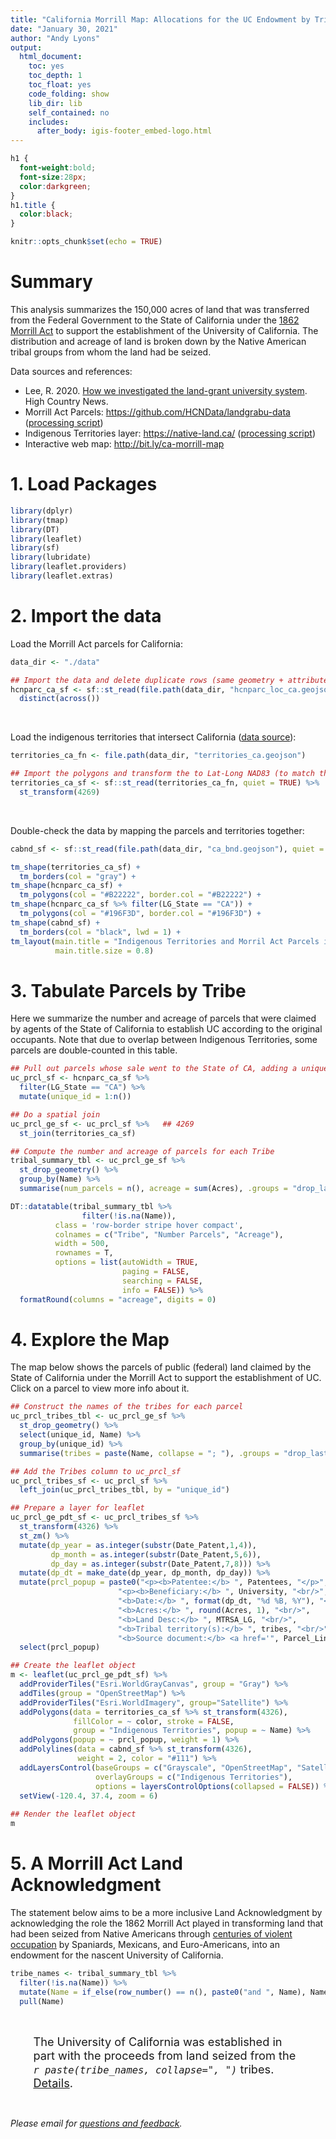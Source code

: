 ```yaml
---
title: "California Morrill Map: Allocations for the UC Endowment by Tribal Group"
date: "January 30, 2021"
author: "Andy Lyons"
output: 
  html_document:
    toc: yes
    toc_depth: 1
    toc_float: yes
    code_folding: show
    lib_dir: lib
    self_contained: no
    includes:
      after_body: igis-footer_embed-logo.html
---
```


```css
h1 {
  font-weight:bold;
  font-size:28px;
  color:darkgreen;
}
h1.title {
  color:black;
}
```

```r
knitr::opts_chunk$set(echo = TRUE)
```

# Summary

This analysis summarizes the 150,000 acres of land that was transferred from the Federal Government to the State of California under the [1862 Morrill Act](https://en.wikipedia.org/wiki/Morrill_Land-Grant_Acts){target="_blank" rel="noopener"} to support the establishment of the University of California. The distribution and acreage of land is broken down by the Native American tribal groups from whom the land had be seized. 

Data sources and references:

* Lee, R. 2020. [How we investigated the land-grant university system](https://www.hcn.org/articles/indigenous-affairs-education-how-we-investigated-the-land-grant-university-system){target="_blank" rel="noopener"}. High Country News.  
* Morrill Act Parcels: [https://github.com/HCNData/landgrabu-data](https://github.com/HCNData/landgrabu-data){target="_blank" rel="noopener"} ([processing script](https://github.com/ucanr-igis/morrill-map/blob/master/hcn-parcels-prep.R){target="_blank" rel="noopener"})  
* Indigenous Territories layer: [https://native-land.ca/](https://native-land.ca/){target="_blank" rel="noopener"} ([processing script](native-land-prep.R){target="_blank" rel="noopener"})
* Interactive web map: [http://bit.ly/ca-morrill-map](http://bit.ly/ca-morrill-map){target="_blank" rel="noopener"}  

# 1. Load Packages

```r
library(dplyr)
library(tmap)
library(DT)
library(leaflet)
library(sf)
library(lubridate)
library(leaflet.providers)
library(leaflet.extras)
```

# 2. Import the data

Load the Morrill Act parcels for California:

```r
data_dir <- "./data"

## Import the data and delete duplicate rows (same geometry + attributes)
hcnparc_ca_sf <- sf::st_read(file.path(data_dir, "hcnparc_loc_ca.geojson"), quiet = TRUE) %>% 
  distinct(across())
```

\

Load the indigenous territories that intersect California ([data source](https://native-land.ca/){target="_blank" rel="noopener"}):

```r
territories_ca_fn <- file.path(data_dir, "territories_ca.geojson")

## Import the polygons and transform the to Lat-Long NAD83 (to match the parcels)
territories_ca_sf <- sf::st_read(territories_ca_fn, quiet = TRUE) %>% 
  st_transform(4269)
```

\

Double-check the data by mapping the parcels and territories together:

```r
cabnd_sf <- sf::st_read(file.path(data_dir, "ca_bnd.geojson"), quiet = TRUE)

tm_shape(territories_ca_sf) +
  tm_borders(col = "gray") +
tm_shape(hcnparc_ca_sf) +
  tm_polygons(col = "#B22222", border.col = "#B22222") +
tm_shape(hcnparc_ca_sf %>% filter(LG_State == "CA")) +
  tm_polygons(col = "#196F3D", border.col = "#196F3D") +
tm_shape(cabnd_sf) +
  tm_borders(col = "black", lwd = 1) +
tm_layout(main.title = "Indigenous Territories and Morril Act Parcels in CA",
          main.title.size = 0.8)
```

# 3. Tabulate Parcels by Tribe

Here we summarize the number and acreage of parcels that were claimed by agents of the State of California to establish UC according to the original occupants. Note that due to overlap between Indigenous Territories, some parcels are double-counted in this table.

```r
## Pull out parcels whose sale went to the State of CA, adding a unique id for the join
uc_prcl_sf <- hcnparc_ca_sf %>% 
  filter(LG_State == "CA") %>% 
  mutate(unique_id = 1:n())

## Do a spatial join
uc_prcl_ge_sf <- uc_prcl_sf %>%   ## 4269
  st_join(territories_ca_sf)

## Compute the number and acreage of parcels for each Tribe
tribal_summary_tbl <- uc_prcl_ge_sf %>% 
  st_drop_geometry() %>% 
  group_by(Name) %>% 
  summarise(num_parcels = n(), acreage = sum(Acres), .groups = "drop_last")

DT::datatable(tribal_summary_tbl %>% 
                filter(!is.na(Name)), 
          class = 'row-border stripe hover compact', 
          colnames = c("Tribe", "Number Parcels", "Acreage"),
          width = 500,
          rownames = T, 
          options = list(autoWidth = TRUE,
                         paging = FALSE,
                         searching = FALSE,
                         info = FALSE)) %>% 
  formatRound(columns = "acreage", digits = 0) 
```

# 4. Explore the Map

The map below shows the parcels of public (federal) land claimed by the State of California under the Morrill Act to support the establishment of UC. Click on a parcel to view more info about it. 

```r
## Construct the names of the tribes for each parcel
uc_prcl_tribes_tbl <- uc_prcl_ge_sf %>% 
  st_drop_geometry() %>% 
  select(unique_id, Name) %>% 
  group_by(unique_id) %>% 
  summarise(tribes = paste(Name, collapse = "; "), .groups = "drop_last")

## Add the Tribes column to uc_prcl_sf
uc_prcl_tribes_sf <- uc_prcl_sf %>% 
  left_join(uc_prcl_tribes_tbl, by = "unique_id")

## Prepare a layer for leaflet
uc_prcl_ge_pdt_sf <- uc_prcl_tribes_sf %>% 
  st_transform(4326) %>% 
  st_zm() %>% 
  mutate(dp_year = as.integer(substr(Date_Patent,1,4)),
         dp_month = as.integer(substr(Date_Patent,5,6)),
         dp_day = as.integer(substr(Date_Patent,7,8))) %>% 
  mutate(dp_dt = make_date(dp_year, dp_month, dp_day)) %>% 
  mutate(prcl_popup = paste0("<p><b>Patentee:</b> ", Patentees, "</p>",
                        "<p><b>Beneficiary:</b> ", University, "<br/>",
                        "<b>Date:</b> ", format(dp_dt, "%d %B, %Y"), "<br/>",
                        "<b>Acres:</b> ", round(Acres, 1), "<br/>",
                        "<b>Land Desc:</b> ", MTRSA_LG, "<br/>",
                        "<b>Tribal territory(s):</b> ", tribes, "<br/>",
                        "<b>Source document:</b> <a href='", Parcel_Link, "'>GLO</a></p>")) %>% 
  select(prcl_popup)

## Create the leaflet object
m <- leaflet(uc_prcl_ge_pdt_sf) %>%
  addProviderTiles("Esri.WorldGrayCanvas", group = "Gray") %>%
  addTiles(group = "OpenStreetMap") %>%
  addProviderTiles("Esri.WorldImagery", group="Satellite") %>%
  addPolygons(data = territories_ca_sf %>% st_transform(4326),
              fillColor = ~ color, stroke = FALSE,
              group = "Indigenous Territories", popup = ~ Name) %>%
  addPolygons(popup = ~ prcl_popup, weight = 1) %>%
  addPolylines(data = cabnd_sf %>% st_transform(4326),
               weight = 2, color = "#111") %>% 
  addLayersControl(baseGroups = c("Grayscale", "OpenStreetMap", "Satellite"),
                   overlayGroups = c("Indigenous Territories"),
                   options = layersControlOptions(collapsed = FALSE)) %>% 
  setView(-120.4, 37.4, zoom = 6)
  
## Render the leaflet object
m
```

# 5. A Morrill Act Land Acknowledgment

The statement below aims to be a more inclusive Land Acknowledgment by acknowledging the role the 1862 Morrill Act played in transforming land that had been seized from Native Americans through [centuries of violent occupation](https://yalebooks.yale.edu/book/9780300181364/american-genocide){target="_blank" rel="noopener"} by Spaniards, Mexicans, and Euro-Americans, into an endowment for the nascent University of California. 

```r
tribe_names <- tribal_summary_tbl %>% 
  filter(!is.na(Name)) %>% 
  mutate(Name = if_else(row_number() == n(), paste0("and ", Name), Name)) %>% 
  pull(Name)
```

\

<p style="font-size:130%; margin:0 2em;">The University of California was established in part with the proceeds from land seized from the <em>`r paste(tribe_names, collapse=", ")`</em> tribes. [Details](https://ucanr-igis.github.io/morrill-map/ca_indig-territories.html).</p>

\

*Please email for [questions and feedback](mailto:andlyons@ucanr.edu?subject=Morrill Map).*

\
